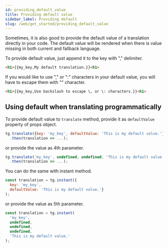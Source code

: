 ```yaml
---
id: providing_default_value
title: Providing default value
sidebar_label: Providing default
slug: /web/get_started/providing_default_value
---
```


Sometimes, it is also good to provide the default value of a translation directly in your code. The default value will be
rendered when there is value missing in both current and fallback language.

To provide default value, just append it to the key with "," delimiter.

```html
<h1>{{my_key,My default translation.}}<h1>
```

If you would like to use "," or ":" characters in your default value, you will have to escape them with "\" character.

```html
<h1>{{my_key,Use backslash to escape \, or \: characters.}}<h1>
```

## Using default when translating programmatically
To provide default value to `translate` method, provide it as `defaultValue` property of props object.
```javascript
tg.translate({key: 'my_key', defaultValue: 'This is my default value.'})
  .then(translation => ...);
```

or provide the value as 4th parameter.

```javascript
tg.translate('my_key', undefined, undefined, 'This is my default value.')
  .then(translation => ...);
```

You can do the same with instant method.

```javascript
const translation = tg.instant({
  key: 'my_key',
  defaultValue: 'This is my default value.'}
);
```

or provide the value as 5th parameter.

```javascript
const translation = tg.instant(
  'my_key',
  undefined,
  undefined,
  undefined,
  'This is my default value.'
);
```
